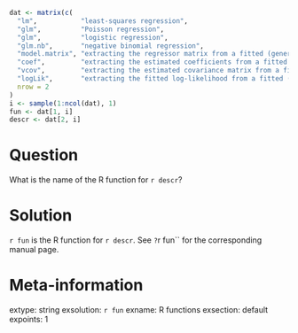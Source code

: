 ```r
dat <- matrix(c(
  "lm",           "least-squares regression",
  "glm",          "Poisson regression",
  "glm",          "logistic regression",
  "glm.nb",       "negative binomial regression",
  "model.matrix", "extracting the regressor matrix from a fitted (generalized) linear model object",
  "coef",         "extracting the estimated coefficients from a fitted (generalized) linear model object",
  "vcov",         "extracting the estimated covariance matrix from a fitted (generalized) linear model object",
  "logLik",       "extracting the fitted log-likelihood from a fitted (generalized) linear model object"),
  nrow = 2
)
i <- sample(1:ncol(dat), 1)
fun <- dat[1, i]
descr <- dat[2, i]
```

Question
========
What is the name of the R function for `r descr`?

Solution
========
``r fun`` is the R function for `r descr`.
See `?`r fun`` for the corresponding manual page.

Meta-information
================
extype: string
exsolution: `r fun`
exname: R functions
exsection: default
expoints: 1
